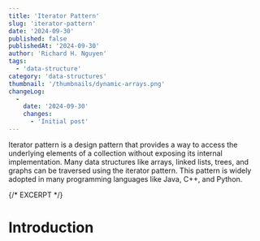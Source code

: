 ```yaml
---
title: 'Iterator Pattern'
slug: 'iterator-pattern'
date: '2024-09-30'
published: false
publishedAt: '2024-09-30'
author: 'Richard H. Nguyen'
tags:
  - 'data-structure'
category: 'data-structures'
thumbnail: '/thumbnails/dynamic-arrays.png'
changeLog:
  -
    date: '2024-09-30'
    changes:
      - 'Initial post'
---
```


Iterator pattern is a design pattern that provides a way to access the
underlying elements of a collection without exposing its internal
implementation. Many data structures like arrays, linked lists, trees, and
graphs can be traversed using the iterator pattern. This pattern is widely
adopted in many programming languages like Java, C++, and Python.

{/* EXCERPT */}

# Introduction

